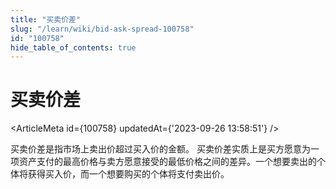 ```yaml
---
title: "买卖价差"
slug: "/learn/wiki/bid-ask-spread-100758"
id: "100758"
hide_table_of_contents: true
---
```



# 买卖价差

<ArticleMeta id={100758} updatedAt={'2023-09-26 13:58:51'} />
<div className='border-solid border-b border-t-0 my-4 border-[var(--ifm-color-gray-300)]' />

买卖价差是指市场上卖出价超过买入价的金额。 买卖价差实质上是买方愿意为一项资产支付的最高价格与卖方愿意接受的最低价格之间的差异。一个想要卖出的个体将获得买入价，而一个想要购买的个体将支付卖出价。

